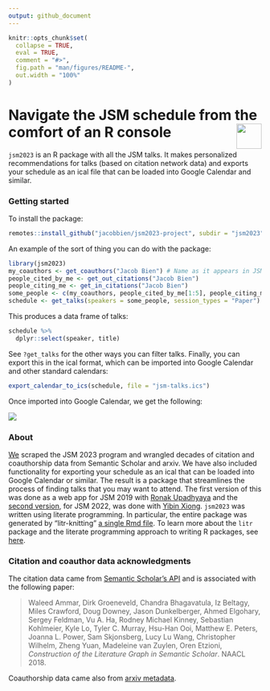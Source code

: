 ```yaml
---
output: github_document
---
```


```r
knitr::opts_chunk$set(
  collapse = TRUE,
  eval = TRUE,
  comment = "#>",
  fig.path = "man/figures/README-",
  out.width = "100%"
)
```

# Navigate the JSM schedule from the comfort of an R console <img src="man/figures/logo.png" align="right" height="50px;" />

<!-- badges: start -->
<!-- badges: end -->

`jsm2023` is an R package with all the JSM talks.  It makes personalized recommendations for talks (based on citation network data) and exports your schedule as an ical file that can be loaded into Google Calendar and similar.

### Getting started

To install the package:

```r
remotes::install_github("jacobbien/jsm2023-project", subdir = "jsm2023")
```
 
An example of the sort of thing you can do with the package:

```r
library(jsm2023)
my_coauthors <- get_coauthors("Jacob Bien") # Name as it appears in JSM program
people_cited_by_me <- get_out_citations("Jacob Bien")
people_citing_me <- get_in_citations("Jacob Bien")
some_people <- c(my_coauthors, people_cited_by_me[1:5], people_citing_me[1:5])
schedule <- get_talks(speakers = some_people, session_types = "Paper")
```

This produces a data frame of talks:

```r
schedule %>%
  dplyr::select(speaker, title)
```


See `?get_talks` for the other ways you can filter talks.  Finally, you can export this in the ical format, which can be imported into Google Calendar and other standard calendars:

```r
export_calendar_to_ics(schedule, file = "jsm-talks.ics")
```

Once imported into Google Calendar, we get the following:

<img src="man/figures/ics-imported.png" />

### About

[We](http://faculty.marshall.usc.edu/jacob-bien/) scraped the JSM 2023 program and wrangled decades of citation and coauthorship data from Semantic Scholar and arxiv.  We have also included functionality for exporting your schedule as an ical that can be loaded into Google Calendar or similar. The result is a package that streamlines the process of finding talks that you may want to attend.  The first version of this was done as a web app for JSM 2019 with [Ronak Upadhyaya](https://ronakupadhyaya.github.io/) and the [second version](https://github.com/jacobbien/jsm2022-project/tree/main/jsm2022), for JSM 2022, was done with [Yibin Xiong](https://www.linkedin.com/in/yibin-xiong-936b64204/).  `jsm2023` was written using literate programming.  In particular, the entire package was generated by "litr-knitting" [a single Rmd file](https://jacobbien.github.io/jsm2023-project/create-jsm2023.html).  To learn more about the `litr` package and the literate programming approach to writing R packages, see [here](https://jacobbien.github.io/litr-project/).

### Citation and coauthor data acknowledgments

The citation data came from [Semantic Scholar's API](https://api.semanticscholar.org/datasets/v1/release/latest) and is associated with the following paper:

> Waleed Ammar, Dirk Groeneveld, Chandra Bhagavatula, Iz Beltagy, Miles Crawford, Doug Downey, Jason Dunkelberger, Ahmed Elgohary, Sergey Feldman, Vu A. Ha, Rodney Michael Kinney, Sebastian Kohlmeier, Kyle Lo, Tyler C. Murray, Hsu-Han Ooi, Matthew E. Peters, Joanna L. Power, Sam Skjonsberg, Lucy Lu Wang, Christopher Wilhelm, Zheng Yuan, Madeleine van Zuylen, Oren Etzioni, *Construction of the Literature Graph in Semantic Scholar*. NAACL 2018.

Coauthorship data came also from [arxiv metadata](https://arxiv.org/help/oa/index).
